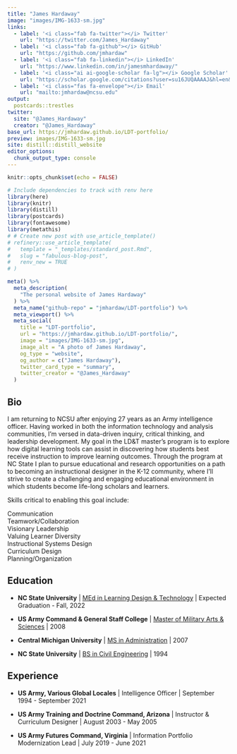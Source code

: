```yaml
---
title: "James Hardaway"
image: "images/IMG-1633-sm.jpg"
links:
  - label: '<i class="fab fa-twitter"></i> Twitter'
    url: "https://twitter.com/James_Hardaway"
  - label: '<i class="fab fa-github"></i> GitHub'
    url: "https://github.com/jmhardaw"
  - label: '<i class="fab fa-linkedin"></i> LinkedIn'
    url: "https://www.linkedin.com/in/jamesmhardaway/"
  - label: '<i class="ai ai-google-scholar fa-lg"></i> Google Scholar'
    url: "https://scholar.google.com/citations?user=su16JUQAAAAJ&hl=en&authuser=1" 
  - label: '<i class="fas fa-envelope"></i> Email'
    url: "mailto:jmhardaw@ncsu.edu"
output:
  postcards::trestles
twitter:
  site: "@James_Hardaway"
  creator: "@James_Hardaway"
base_url: https://jmhardaw.github.io/LDT-portfolio/
preview: images/IMG-1633-sm.jpg
site: distill::distill_website
editor_options: 
  chunk_output_type: console
---
```


```r
knitr::opts_chunk$set(echo = FALSE)
```

```r
# Include dependencies to track with renv here
library(here)
library(knitr)
library(distill)
library(postcards)
library(fontawesome)
library(metathis)
# # Create new post with use_article_template()
# refinery::use_article_template(
#   template = "_templates/standard_post.Rmd",
#   slug = "fabulous-blog-post", 
#   renv_new = TRUE
# )

meta() %>%
  meta_description(
    "The personal website of James Hardaway"
  ) %>%
  meta_name("github-repo" = "jmhardaw/LDT-portfolio") %>%
  meta_viewport() %>%
  meta_social(
    title = "LDT-portfolio",
    url = "https://jmhardaw.github.io/LDT-portfolio/",
    image = "images/IMG-1633-sm.jpg",
    image_alt = "A photo of James Hardaway",
    og_type = "website",
    og_author = c("James Hardaway"),
    twitter_card_type = "summary",
    twitter_creator = "@James_Hardaway"
  )
```

## Bio

I am returning to NCSU after enjoying 27 years as an Army intelligence officer. Having worked in both the information technology and analysis communities, I'm versed in data-driven inquiry, critical thinking, and leadership development. My goal in the LD&T master's program is to explore how digital learning tools can assist in discovering how students best receive instruction to improve learning outcomes. Through the program at NC State I plan to pursue educational and research opportunities on a path to becoming an instructional designer in the K-12 community, where I'll strive to create a challenging and engaging educational environment in which students become life-long scholars and learners.

Skills critical to enabling this goal include:

Communication\
Teamwork/Collaboration\
Visionary Leadership\
Valuing Learner Diversity\
Instructional Systems Design\
Curriculum Design\
Planning/Organization

## Education

-   **NC State University** \| [MEd in Learning Design & Technology](https://ced.ncsu.edu/graduate/programs/masters/learning-design-and-technology/) \| Expected Graduation - Fall, 2022

-   **US Army Command & General Staff College** \| [Master of Military Arts & Sciences](https://usacac.army.mil/organizations/cace/cgsc/sams) \| 2008

-   **Central Michigan University** \| [MS in Administration](https://www.cmich.edu/colleges/ehs/msa/Pages/default.aspx) \| 2007

-   **NC State University** \| [BS in Civil Engineering](https://www.ccee.ncsu.edu/) \| 1994

## Experience

-   **US Army, Various Global Locales** \| Intelligence Officer \| September 1994 - September 2021

-   **US Army Training and Doctrine Command, Arizona** \| Instructor & Curriculum Designer \| August 2003 - May 2005

-   **US Army Futures Command, Virginia** \| Information Portfolio Modernization Lead \| July 2019 - June 2021
